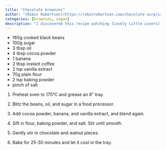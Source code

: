 ```yaml
---
title: "Chocolate brownies"
author: "[Robin Robertson](https://robinrobertson.com/chocolate-surprise-brownies-2/)"
categories: [brownies, vegan]
description: "I discovered this recipe watching [Lovely Little Losers](https://www.youtube.com/watch?v=By3VruAOb70) on YouTube"
---
```


* 160g cooked black beans
* 100g sugar
* 3 tbsp oil
* 4 tbsp cocoa powder
* 1 banana
* 2 tbsp instant coffee
* 2 tsp vanilla extract
* 70g plain flour
* 2 tsp baking powder
* pinch of salt

1. Preheat oven to 175°C and grease an 8" tray.

1. Blitz the beans, oil, and sugar in a food processor.

1. Add cocoa powder, banana, and vanilla extract, and blend again.

1. Sift in flour, baking powder, and salt. Stir until smooth.

1. Gently stir in chocolate and walnut pieces. 

1. Bake for 25-30 minutes and let it cool in the tray.
